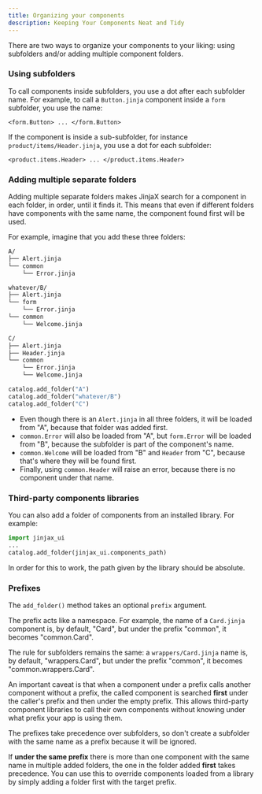 ```yaml
---
title: Organizing your components
description: Keeping Your Components Neat and Tidy
---
```


There are two ways to organize your components to your liking: using subfolders and/or adding multiple component folders.

### Using subfolders

To call components inside subfolders, you use a dot after each subfolder name. For example,
to call a `Button.jinja` component inside a `form` subfolder, you use the name:

```html+jinja
<form.Button> ... </form.Button>
```

If the component is inside a sub-subfolder, for instance `product/items/Header.jinja`, you use a dot for each subfolder:

```html+jinja
<product.items.Header> ... </product.items.Header>
```

### Adding multiple separate folders

Adding multiple separate folders makes JinjaX search for a component in each folder, in order, until it finds it. This means that even if different folders have components with the same name, the component found first will be used.

For example, imagine that you add these three folders:

```bash
A/
├── Alert.jinja
└── common
    └── Error.jinja

whatever/B/
├── Alert.jinja
└── form
    └── Error.jinja
└── common
    └── Welcome.jinja

C/
├── Alert.jinja
├── Header.jinja
└── common
    └── Error.jinja
    └── Welcome.jinja
```

```python
catalog.add_folder("A")
catalog.add_folder("whatever/B")
catalog.add_folder("C")
```

- Even though there is an `Alert.jinja` in all three folders, it will be loaded from "A",
  because that folder was added first.
- `common.Error` will also be loaded from "A", but `form.Error` will be loaded from "B",
  because the subfolder is part of the component's name.
- `common.Welcome` will be loaded from "B" and `Header` from "C", because that's where
  they will be found first.
- Finally, using `common.Header` will raise an error, because there is no component under
  that name.

### Third-party components libraries

You can also add a folder of components from an installed library. For example:

```python
import jinjax_ui
...
catalog.add_folder(jinjax_ui.components_path)
```

In order for this to work, the path given by the library should be absolute.

### Prefixes

The `add_folder()` method takes an optional `prefix` argument.

The prefix acts like a namespace. For example, the name of a
`Card.jinja` component is, by default, "Card", but under
the prefix "common", it becomes "common.Card".

The rule for subfolders remains the same: a `wrappers/Card.jinja`
name is, by default, "wrappers.Card", but under the prefix "common", it becomes
"common.wrappers.Card".

An important caveat is that when a component under a prefix calls another
component without a prefix, the called component is searched **first**
under the caller's prefix and then under the empty prefix. This allows third-party
component libraries to call their own components without knowing under what prefix
your app is using them.

<Callout type="warning">
The prefixes take precedence over subfolders, so don't create a subfolder with
the same name as a prefix because it will be ignored.
</Callout>

If **under the same prefix** there is more than one component with the same name
in multiple added folders, the one in the folder added **first** takes precedence.
You can use this to override components loaded from a library by simply adding a folder first
with the target prefix.
